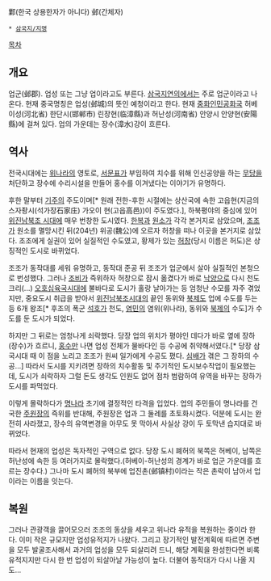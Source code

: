 鄴(한국 상용한자가 아니다)
邺(간체자)

 * [[삼국지/지명]]

[[목차]]
== 개요 ==
업군(邺郡). 업성 또는 그냥 업이라고도 부른다. [[삼국지연의]]에서는 주로 업군이라고 나온다. 현재 중국명칭은 업성(邺城)의 뜻인 예청이라고 한다. 현재 [[중화인민공화국]] 허베이성(河北省) 한단시(邯郸市) 린장현(临漳縣)과 허난성(河南省) 안양시 안양현(安陽縣)에 걸쳐 있다. 업의 가운데는 장수(漳水)강이 흐른다.

== 역사 ==
전국시대에는 [[위나라]]의 영토로, [[서문표]]가 부임하여 치수를 위해 인신공양을 하는 [[무당]]을 처단하고 장수에 수리시설을 만들어 홍수를 이겨냈다는 이야기가 유명하다.

후한 말부터 [[기주]]의 주도이며[* 원래 전한-후한 시절에는 상산국에 속한 고읍현(지금의 스자좡시(석가장石家庄) 가오이 현(고읍高邑))이 주도였다.], 하북평야의 중심에 있어 [[위진남북조 시대]]에 매우 번창한 도시였다. [[한복]]과 [[원소]]가 각각 본거지로 삼았으며, [[조조]]가 원소를 멸망시킨 뒤(204년) 위공(魏公)에 오르자 허창을 떠나 이곳을 본거지로 삼았다. 조조에게 실권이 있어 실질적인 수도였고, 황제가 있는 [[허창]](당시 이름은 허도)은 상징적인 도시로 바뀌었다.

조조가 동작대를 세워 유명하고, 동작대 준공 뒤 조조가 업군에서 살아 실질적인 본청으로 번성했다. 그러나 [[조비]]가 즉위하자 허창으로 잠시 옮겼다가 바로 [[낙양]]으로 다시 천도 크리(...) [[오호십육국시대]]에 불바다로 도시가 홀랑 날아가는 등 엄청난 수모를 자주 겪었지만, 중요도시 취급을 받아서 [[위진남북조시대]]의 끝인 동위와 [[북제]]도 업에 수도를 두는 등 6개 왕조[* 후조의 폭군 [[석호]]가 천도, [[염민]]의 염위(위나라), 동위와 [[북제]]의 수도]가 수도를 둔 도시가 되었다.

하지만 그 뒤로는 엄청나게 쇠락했다. 당장 업의 위치가 평야인 데다가 바로 옆에 장하(장수)가 흐르니, [[홍수]]만 나면 업성 전체가 물바다인 등 수공에 취약해서였다.[* 당장 삼국시대 때 이 점을 노리고 조조가 원씨 일가에게 수공도 폈다. [[심배]]가 겪은 그 장하의 수공...] 따라서 도시를 지키려면 장하의 치수활동 및 주기적인 도시보수작업이 필요했는데, 도시가 쇠락하자 그럴 돈도 생각도 인원도 없어 점차 범람하여 유역을 바꾸는 장하가 도시를 파먹었다.

이렇게 몰락하다가 [[명나라]] 초기에 결정적인 타격을 입었다. 업의 주민들이 명나라를 건국한 [[주원장]]의 즉위를 반대해, 주원장은 업과 그 둘레를 초토화시켰다. 덕분에 도시는 완전히 사라졌고, 장수의 유역변경을 아무도 못 막아서 사실상 강이 두 토막낸 습지대로 바뀌었다.

따라서 현재의 업성은 독자적인 구역으로 없다. 당장 도시 폐허의 북쪽은 허베이, 남쪽은 허난성에 속한 등 여러가지로 몰락했다.(허베이-허난성의 경계가 바로 업군 가운데를 흐르는 장수다.) 그나마 도시 폐허의 북부에 업진촌(邺镇村)이라는 작은 촌락이 남아서 업이라는 이름을 잇는다.

== 복원 ==
그러나 관광객을 끌어모으러 조조의 동상을 세우고 위나라 유적을 복원하는 중이라 한다. 이미 작은 규모지만 업성유적지가 나왔다. 그리고 장기적인 발전계획에 따르면 주변을 모두 발굴조사해서 과거의 업성을 모두 되살리려 드니, 해당 계획을 완성한다면 비록 유적지지만 다시 한 번 업성이 되살아날 가능성이 높다. 더불어 동작대가 다시 나올 지도...
